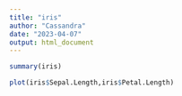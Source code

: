 ```yaml
---
title: "iris"
author: "Cassandra"
date: "2023-04-07"
output: html_document
---
```



```r
summary(iris)
```

```r
plot(iris$Sepal.Length,iris$Petal.Length)
```

